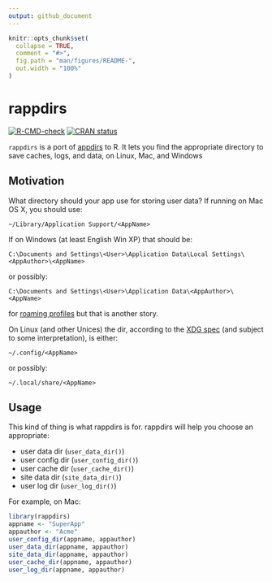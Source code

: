 ```yaml
---
output: github_document
---
```


<!-- README.md is generated from README.Rmd. Please edit that file -->

```r
knitr::opts_chunk$set(
  collapse = TRUE,
  comment = "#>",
  fig.path = "man/figures/README-",
  out.width = "100%"
)
```

# rappdirs

<!-- badges: start -->

[![R-CMD-check](https://github.com/r-lib/rappdirs/workflows/R-CMD-check/badge.svg)](https://github.com/r-lib/rappdirs/actions) [![CRAN status](https://www.r-pkg.org/badges/version/rappdirs)](https://CRAN.R-project.org/package=rappdirs)

<!-- badges: end -->

`rappdirs` is a port of [appdirs](https://github.com/ActiveState/appdirs) to R.
It lets you find the appropriate directory to save caches, logs, and data, on Linux, Mac, and Windows

## Motivation

What directory should your app use for storing user data?
If running on Mac OS X, you should use:

    ~/Library/Application Support/<AppName>

If on Windows (at least English Win XP) that should be:

    C:\Documents and Settings\<User>\Application Data\Local Settings\<AppAuthor>\<AppName>

or possibly:

    C:\Documents and Settings\<User>\Application Data\<AppAuthor>\<AppName>

for [roaming profiles](https://docs.microsoft.com/en-us/previous-versions/windows/it-pro/windows-vista/cc766489(v=ws.10)) but that is another story.

On Linux (and other Unices) the dir, according to the [XDG spec](https://specifications.freedesktop.org/basedir-spec/basedir-spec-latest.html) (and subject to some interpretation), is either:

    ~/.config/<AppName>     

or possibly:

    ~/.local/share/<AppName>

## Usage

This kind of thing is what rappdirs is for.
rappdirs will help you choose an appropriate:

-   user data dir (`user_data_dir()`)
-   user config dir (`user_config_dir()`)
-   user cache dir (`user_cache_dir()`)
-   site data dir (`site_data_dir()`)
-   user log dir (`user_log_dir()`)

For example, on Mac:

```r
library(rappdirs)
appname <- "SuperApp"
appauthor <- "Acme"
user_config_dir(appname, appauthor)
user_data_dir(appname, appauthor)
site_data_dir(appname, appauthor)
user_cache_dir(appname, appauthor)
user_log_dir(appname, appauthor)
```
